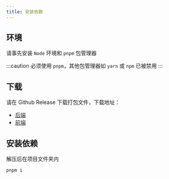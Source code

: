 ```yaml
---
title: 安装依赖
---
```


## 环境

请事先安装 `Node` 环境和 `pnpm` 包管理器

:::caution
必须使用 `pnpm`，其他包管理器如 `yarn` 或 `npm` 已被禁用
:::

## 下载

请在 Github Release 下载打包文件，下载地址：

- [后端](https://github.com/MessagePigeon/server/releases)
- [前端](https://github.com/MessagePigeon/client-teacher/releases)

## 安装依赖

解压后在项目文件夹内

```bash
pnpm i
```
